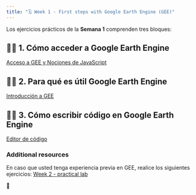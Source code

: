 ```yaml
---
title: "🗓️ Week 1 - First steps with Google Earth Engine (GEE)"
---
```


Los ejercicios prácticos de la **Semana 1** comprenden tres bloques:

::: {.callout-important collapse=true}

## 👨‍🏫 1. Cómo acceder  a Google Earth Engine

[Acceso a GEE y Nociones de JavaScript](https://ials.github.io/GEE-RIO/00-access-javascript/index.html)

:::

::: {.callout-important collapse=true}

## 👨‍🏫 2. Para qué es útil Google Earth Engine

[Introducción a GEE](https://ials.github.io/GEE-RIO/01-introduction/index.html)

:::

::: {.callout-important collapse=true}

## 👨‍🏫 3. Cómo escribir código en Google Earth Engine

[Editor de código](https://ials.github.io/GEE-RIO/02-code-editor/index.html)

:::


:::{.callout-note collapse=true}
### Additional resources

En caso que usted tenga experiencia previa en GEE, realice los siguientes ejercicios:
[Week 2 - practical lab](lab2.qmd)

:::

🎥 